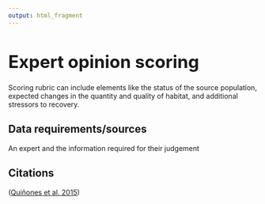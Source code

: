 ```yaml
---
output: html_fragment
---
```


<style type="text/css">
  h1{
  font-size: 2.5em;
}
</style>

# Expert opinion scoring

Scoring rubric can include elements like the status of the source population, expected changes in the quantity and quality of habitat, and additional stressors to recovery.

## Data requirements/sources
An expert and the information required for their judgement

## Citations
([Quiñones et al. 2015](https://doi.org/10.1007/s11160-014-9359-5){target="_blank"})